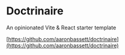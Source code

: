 # Doctrinaire

An opinionated Vite & React starter template

[https://github.com/aaronbassett/doctrinaire](https://github.com/aaronbassett/doctrinaire)
